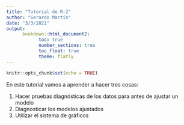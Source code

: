 ```yaml
---
title: "Tutorial de R-2"
author: "Gerardo Martín"
date: "3/3/2021"
output: 
      bookdown::html_document2:
            toc: true 
            number_sections: true
            toc_float: true
            theme: flatly
---
```


```r
knitr::opts_chunk$set(echo = TRUE)
```

En este tutorial vamos a aprender a hacer tres cosas:

1. Hacer pruebas diagnósticas de los datos para antes de ajustar un modelo
2. Diagnosticar los modelos ajustados
3. Utilizar el sistema de gráficos